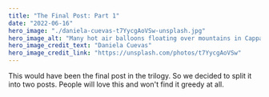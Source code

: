 ```yaml
---
title: "The Final Post: Part 1"
date: "2022-06-16"
hero_image: "./daniela-cuevas-t7YycgAoVSw-unsplash.jpg"
hero_image_alt: "Many hot air balloons floating over mountains in Cappadocia, Turkey"
hero_image_credit_text: "Daniela Cuevas"
hero_image_credit_link: "https://unsplash.com/photos/t7YycgAoVSw"
---
```


This would have been the final post in the trilogy. So we decided to split it into two posts. People will love this and won't find it greedy at all.
